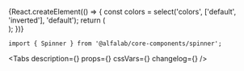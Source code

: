 


<Meta
    title='Компоненты/Spinner'
    component={Spinner}
/>


<!-- Canvas -->

<Story name='Spinner'>
    {React.createElement(() => {
        const colors = select('colors', ['default', 'inverted'], 'default');
        return (
            <div style={{
                backgroundColor: colors === 'inverted' ? 'var(--color-light-bg-primary-inverted)' : 'transparent',
                padding: '8px',
                position: 'absolute',
                top: 0,
                left: 0,
                right: 0,
                bottom: 0,
            }}>
                <Spinner
                    size={ select('size', ['xs', 's', 'm'], 's') }
                    visible={ boolean('visible', true) }
                    colors={ colors }
                />
            </div>
        );
    })}
</Story>


<!-- Docs -->

<ComponentHeader
    name='Spinner'
    version={version}
    package='@alfalab/core-components/spinner'
    stage={2}
/>

```tsx
import { Spinner } from '@alfalab/core-components/spinner';
```

<Tabs
    description={<Description />}
    props={<Props of={Spinner} />}
    cssVars={<CssVars css={styles} />}
    changelog={<Changelog />}
/>
